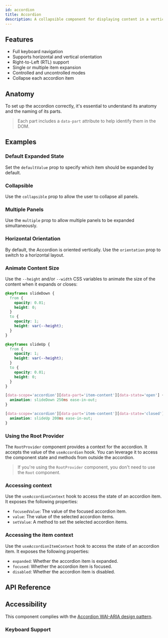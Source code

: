 ```yaml
---
id: accordion
title: Accordion
description: A collapsible component for displaying content in a vertical stack.
---
```


<ComponentPreview id="Accordion" />

## Features

- Full keyboard navigation
- Supports horizontal and vertical orientation
- Right-to-Left (RTL) support
- Single or multiple item expansion
- Controlled and uncontrolled modes
- Collapse each accordion item

## Anatomy

To set up the accordion correctly, it's essential to understand its anatomy and the naming of its parts.

> Each part includes a `data-part` attribute to help identify them in the DOM.

<Anatomy id="accordion" />

## Examples

### Default Expanded State

Set the `defaultValue` prop to specify which item should be expanded by default.

<Example id="basic" />

### Collapsible

Use the `collapsible` prop to allow the user to collapse all panels.

<Example id="collapsible" />

### Multiple Panels

Use the `multiple` prop to allow multiple panels to be expanded simultaneously.

<Example id="multiple" />

### Horizontal Orientation

By default, the Accordion is oriented vertically. Use the `orientation` prop to switch to a horizontal layout.

<Example id="horizontal" />

### Animate Content Size

Use the `--height` and/or `--width` CSS variables to animate the size of the content when it expands or closes:

```css
@keyframes slideDown {
  from {
    opacity: 0.01;
    height: 0;
  }
  to {
    opacity: 1;
    height: var(--height);
  }
}

@keyframes slideUp {
  from {
    opacity: 1;
    height: var(--height);
  }
  to {
    opacity: 0.01;
    height: 0;
  }
}

[data-scope='accordion'][data-part='item-content'][data-state='open'] {
  animation: slideDown 250ms ease-in-out;
}

[data-scope='accordion'][data-part='item-content'][data-state='closed'] {
  animation: slideUp 200ms ease-in-out;
}
```

### Using the Root Provider

The `RootProvider` component provides a context for the accordion. It accepts the value of the `useAccordion` hook. You
can leverage it to access the component state and methods from outside the accordion.

<Example id="root-provider" />

> If you're using the `RootProvider` component, you don't need to use the `Root` component.

### Accessing context

Use the `useAccordionContext` hook to access the state of an accordion item. It exposes the following properties:

- `focusedValue`: The value of the focused accordion item.
- `value`: The value of the selected accordion items.
- `setValue`: A method to set the selected accordion items.

<Example id="context" />

### Accessing the item context

Use the `useAccordionItemContext` hook to access the state of an accordion item. It exposes the following properties:

- `expanded`: Whether the accordion item is expanded.
- `focused`: Whether the accordion item is focused.
- `disabled`: Whether the accordion item is disabled.

<Example id="item-context" />

## API Reference

<ComponentTypes id="accordion" />

## Accessibility

This component complies with the
[Accordion WAI-ARIA design pattern](https://www.w3.org/WAI/ARIA/apg/patterns/accordion/).

### Keyboard Support

<KeyBindingsTable id="accordion" />
